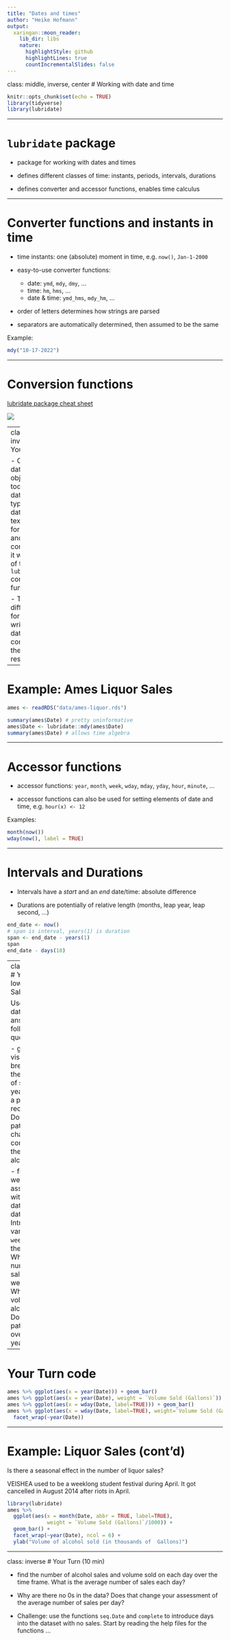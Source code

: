 ```yaml
---
title: "Dates and times"
author: "Heike Hofmann"
output:
  xaringan::moon_reader:
    lib_dir: libs
    nature:
      highlightStyle: github
      highlightLines: true
      countIncrementalSlides: false
---
```

class: middle, inverse, center
# Working with date and time

```r
knitr::opts_chunk$set(echo = TRUE)
library(tidyverse)
library(lubridate)
```


---

# `lubridate` package

- package for working with dates and times

- defines different classes of time: instants, periods, intervals, durations

- defines converter and accessor functions, enables time calculus

---

# Converter functions and instants in time

- time instants: one (absolute) moment in time, e.g. `now()`, `Jan-1-2000`

- easy-to-use converter functions: 
    - date: `ymd`, `mdy`, `dmy`, ...
    - time: `hm`, `hms`, ...
    - date & time: `ymd_hms`, `mdy_hm`, ...

- order of letters determines how strings are parsed

- separators are automatically determined, then assumed to be the same

Example:
```r
mdy("10-17-2022")
```

---

# Conversion functions

[lubridate package cheat sheet](https://github.com/rstudio/cheatsheets/raw/main/lubridate.pdf)

![](images/lubridate-conversion.png)

---
class: inverse
# Your Turn 

- Create date objects for today's date by typing the date in text format and converting it with one of the `lubridate` converter functions. 

- Try different formats of writing the date and compare the end results.

---

# Example: Ames Liquor Sales

```r
ames <- readRDS("data/ames-liquor.rds")

summary(ames$Date) # pretty uninformative 
ames$Date <- lubridate::mdy(ames$Date)
summary(ames$Date) # allows time algebra
```



---

# Accessor functions


- accessor functions: `year`, `month`, `week`, `wday`, `mday`, `yday`, `hour`, `minute`, ...

- accessor functions can also be used for setting elements of date and time, e.g. `hour(x) <- 12`

Examples:

```r
month(now())
wday(now(), label = TRUE)
```

---

# Intervals and Durations

- Intervals have a *start* and an *end* date/time: absolute difference

- Durations are potentially of relative length (months, leap year, leap second, ...)

```r
end_date <- now()
# span is interval, years(1) is duration
span <- end_date - years(1)
span
end_date - days(10)
```


---
class: inverse
# Your Turn: Iowa Liquor Sales (cont'd)

Use the `ames` data  to answer the following questions:

- give a visual breakdown of the number of sales by year. Is there a pattern recognizable? Does that pattern change when considering the volume of alcohol sold?

- find the weekday associated with each date in the data. Introduce a variable `weekday` into the dataset. What is the number of sales by weekday? What is the volume of alcohol sold? Does that pattern hold over the years?

---

# Your Turn code

```r
ames %>% ggplot(aes(x = year(Date))) + geom_bar()
ames %>% ggplot(aes(x = year(Date), weight = `Volume Sold (Gallons)`)) + geom_bar()
ames %>% ggplot(aes(x = wday(Date, label=TRUE))) + geom_bar()
ames %>% ggplot(aes(x = wday(Date, label=TRUE), weight=`Volume Sold (Gallons)`)) + geom_bar() + 
  facet_wrap(~year(Date))
```

---

# Example: Liquor Sales (cont'd)

Is there a seasonal effect in the number of liquor sales?

VEISHEA used to be a weeklong student festival during April. It got cancelled in August 2014 after riots in April. 

```r
library(lubridate)
ames %>% 
  ggplot(aes(x = month(Date, abbr = TRUE, label=TRUE), 
             weight = `Volume Sold (Gallons)`/1000)) + 
  geom_bar() + 
  facet_wrap(~year(Date), ncol = 6) +
  ylab("Volume of alcohol sold (in thousands of  Gallons)")
```

---
class: inverse
# Your Turn (10 min)

- find the number of alcohol sales and volume sold on each day over the time frame. What is the average number of sales each day?

- Why are there no 0s in the data? Does that change your assessment of the average number of sales per day?

- Challenge: use the functions `seq.Date` and `complete`  to introduce days into the dataset with no sales. Start by reading the help files for the functions ... 

<!--
```r
ames %>%
  mutate(
    Date = mdy(Date)
  ) %>%
  complete(Date = seq(from=ymd("2012-01-01"), to =ymd("2022-09-30"), by="day")) %>% #head()
    group_by(Date) %>%
    summarize(n = sum(!is.na(City))) %>% summary()
```
-->

